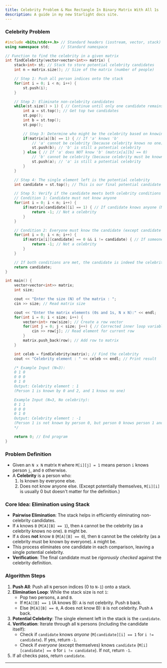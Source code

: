 ```yaml
---
title: Celebrity Problem & Max Rectangle In Binary Matrix With All 1s
description: A guide in my new Starlight docs site.
---
```


### Celebrity Problem 
```cpp
#include <bits/stdc++.h> // Standard headers (iostream, vector, stack)
using namespace std;     // Standard namespace

// Function to find the celebrity in a given matrix
int findCelebrity(vector<vector<int>> matrix) {
    stack<int> st; // Stack to store potential celebrity candidates
    int n = matrix.size(); // Size of the matrix (number of people)

    // Step 1: Push all person indices onto the stack
    for(int i = 0; i < n; i++) {
        st.push(i);
    }

    // Step 2: Eliminate non-celebrity candidates
    while(st.size() > 1) { // Continue until only one candidate remains
        int a = st.top(); // Get top two candidates
        st.pop();
        int b = st.top();
        st.pop();

        // Step 3: Determine who might be the celebrity based on knowing each other
        if(matrix[a][b] == 1) { // If 'a' knows 'b'
            // 'a' cannot be celebrity (because celebrity knows no one)
            st.push(b); // 'b' is still a potential celebrity
        } else { // If 'a' does NOT know 'b' (matrix[a][b] == 0)
            // 'b' cannot be celebrity (because celebrity must be known by everyone)
            st.push(a); // 'a' is still a potential celebrity
        }
    }

    // Step 4: The single element left is the potential celebrity
    int candidate = st.top(); // This is our final potential candidate

    // Step 5: Verify if the candidate meets both celebrity conditions
    // Condition 1: Candidate must not know anyone
    for(int i = 0; i < n; i++) {
        if(matrix[candidate][i] == 1) { // If candidate knows anyone (M[candidate][i] is 1)
            return -1; // Not a celebrity
        }
    }

    // Condition 2: Everyone must know the candidate (except candidate themselves)
    for(int i = 0; i < n; i++) {
        if(matrix[i][candidate] == 0 && i != candidate) { // If someone (i != candidate) does NOT know candidate (M[i][candidate] is 0)
            return -1; // Not a celebrity
        }
    }

    // If both conditions are met, the candidate is indeed the celebrity
    return candidate;
}

int main() {
    vector<vector<int>> matrix;
    int size;

    cout << "Enter the size (N) of the matrix : ";
    cin >> size; // Read matrix size

    cout << "Enter the matrix elements (0s and 1s, N x N):" << endl;
    for(int i = 0; i < size; i++) {
        vector<int> row(size); // Create a row vector
        for(int j = 0; j < size; j++) { // Corrected inner loop variable to 'j'
            cin >> row[j]; // Read element for current row
        }
        matrix.push_back(row); // Add row to matrix
    }

    int celeb = findCelebrity(matrix); // Find the celebrity
    cout << "Celebrity element : " << celeb << endl; // Print result

    /* Example Input (N=3):
    0 1 0
    0 0 0
    0 1 0
    Output: Celebrity element : 1
    (Person 1 is known by 0 and 2, and 1 knows no one)

    Example Input (N=3, No celebrity):
    0 1 1
    0 0 0
    0 1 0
    Output: Celebrity element : -1
    (Person 1 is not known by person 0, but person 0 knows person 1 and 2)
    */

    return 0; // End program
}
```


### Problem Definition

  * Given an `N x N` matrix `M` where `M[i][j] = 1` means person `i` knows person `j`, and `0` otherwise.
  * A **Celebrity** is a person who:
    1.  Is known by everyone else.
    2.  Does not know anyone else. (Except potentially themselves, `M[i][i]` is usually 0 but doesn't matter for the definition.)

### Core Idea: Elimination using Stack

  * **Pairwise Elimination**: The stack helps in efficiently eliminating non-celebrity candidates.
  * If `A` knows `B` (`M[A][B] == 1`), then `A` cannot be the celebrity (as a celebrity knows no one). `B` might be.
  * If `A` does **not** know `B` (`M[A][B] == 0`), then `B` cannot be the celebrity (as a celebrity must be known by everyone). `A` might be.
  * This process eliminates one candidate in each comparison, leaving a single potential celebrity.
  * **Verification**: The final candidate must be *rigorously checked* against the celebrity definition.

### Algorithm Steps

1.  **Push All**: Push all `N` person indices (0 to `N-1`) onto a stack.
2.  **Elimination Loop**: While the stack size is not `1`:
      * Pop two persons, `A` and `B`.
      * If `M[A][B] == 1` (A knows B): `A` is not celebrity. Push `B` back.
      * Else (`M[A][B] == 0`, A does not know B): `B` is not celebrity. Push `A` back.
3.  **Potential Celebrity**: The single element left in the stack is the `candidate`.
4.  **Verification**: Iterate through all `N` persons (including the candidate itself):
      * Check if `candidate` knows *anyone* (`M[candidate][i] == 1` for `i != candidate`). If yes, return `-1`.
      * Check if *everyone* (except themselves) knows `candidate` (`M[i][candidate] == 0` for `i != candidate`). If not, return `-1`.
5.  If all checks pass, return `candidate`.

-----


